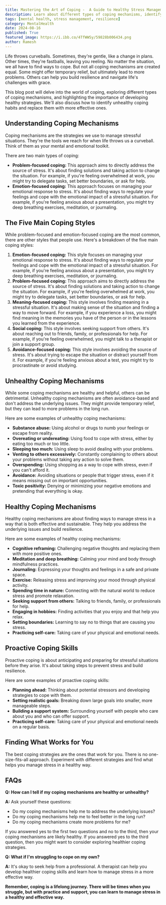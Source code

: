 ```yaml
---
title: Mastering the Art of Coping -  A Guide to Healthy Stress Management
description: Learn about different types of coping mechanisms, identify unhealthy coping habits, and discover healthy strategies to manage stress effectively. This blog post provides practical tips and examples to help you build resilience and navigate life's challenges with grace.
tags: [mental health, stress management, resilience]
category: MentalHealth
date: 2024-08-16
published: True
featured_image: https://i.ibb.co/4TfWWSy/59828b006434.png
author: Ramesh
---
```



Life throws curveballs. Sometimes, they're gentle, like a change in plans. Other times, they're fastballs, leaving you reeling.  No matter the situation, we all have to find ways to cope.  But not all coping mechanisms are created equal. Some might offer temporary relief, but ultimately lead to more problems. Others can help you build resilience and navigate life's challenges with grace. 

This blog post will delve into the world of coping, exploring different types of coping mechanisms, and highlighting the importance of developing healthy strategies. We'll also discuss how to identify unhealthy coping habits and replace them with more effective ones.

## Understanding Coping Mechanisms

Coping mechanisms are the strategies we use to manage stressful situations. They're the tools we reach for when life throws us a curveball.  Think of them as your mental and emotional toolkit.  

There are two main types of coping:

* **Problem-focused coping:** This approach aims to directly address the source of stress. It's about finding solutions and taking action to change the situation.  For example, if you're feeling overwhelmed at work, you might try to delegate tasks, set better boundaries, or ask for help.
* **Emotion-focused coping:** This approach focuses on managing your emotional response to stress. It's about finding ways to regulate your feelings and cope with the emotional impact of a stressful situation.  For example, if you're feeling anxious about a presentation, you might try deep breathing exercises, meditation, or journaling.

## The Five Main Coping Styles

While problem-focused and emotion-focused coping are the most common, there are other styles that people use.  Here's a breakdown of the five main coping styles:

1. **Emotion-focused coping:** This style focuses on managing your emotional response to stress. It's about finding ways to regulate your feelings and cope with the emotional impact of a stressful situation.  For example, if you're feeling anxious about a presentation, you might try deep breathing exercises, meditation, or journaling.
2. **Problem-focused coping:** This approach aims to directly address the source of stress. It's about finding solutions and taking action to change the situation.  For example, if you're feeling overwhelmed at work, you might try to delegate tasks, set better boundaries, or ask for help.
3. **Meaning-focused coping:** This style involves finding meaning in a stressful situation. It's about making sense of the situation and finding a way to move forward. For example, if you experience a loss, you might find meaning in the memories you have of the person or in the lessons you learned from the experience.
4. **Social coping:** This style involves seeking support from others. It's about reaching out to friends, family, or professionals for help. For example, if you're feeling overwhelmed, you might talk to a therapist or join a support group.
5. **Avoidance-focused coping:** This style involves avoiding the source of stress. It's about trying to escape the situation or distract yourself from it. For example, if you're feeling anxious about a test, you might try to procrastinate or avoid studying.

## Unhealthy Coping Mechanisms

While some coping mechanisms are healthy and helpful, others can be detrimental.  Unhealthy coping mechanisms are often avoidance-based and don't address the underlying issues. They might provide temporary relief, but they can lead to more problems in the long run.

Here are some examples of unhealthy coping mechanisms:

* **Substance abuse:** Using alcohol or drugs to numb your feelings or escape from reality.
* **Overeating or undereating:** Using food to cope with stress, either by eating too much or too little.
* **Sleeping too much:** Using sleep to avoid dealing with your problems.
* **Venting to others excessively:**  Constantly complaining to others about your problems without taking any action to solve them.
* **Overspending:** Using shopping as a way to cope with stress, even if you can't afford it.
* **Avoidance:**  Avoiding situations or people that trigger stress, even if it means missing out on important opportunities.
* **Toxic positivity:**  Denying or minimizing your negative emotions and pretending that everything is okay.

## Healthy Coping Mechanisms

Healthy coping mechanisms are about finding ways to manage stress in a way that is both effective and sustainable. They help you address the underlying issues and build resilience.

Here are some examples of healthy coping mechanisms:

* **Cognitive reframing:**  Challenging negative thoughts and replacing them with more positive ones.
* **Meditation and deep breathing:**  Calming your mind and body through mindfulness practices.
* **Journaling:**  Expressing your thoughts and feelings in a safe and private space.
* **Exercise:**  Releasing stress and improving your mood through physical activity.
* **Spending time in nature:**  Connecting with the natural world to reduce stress and promote relaxation.
* **Seeking support from others:**  Talking to friends, family, or professionals for help.
* **Engaging in hobbies:**  Finding activities that you enjoy and that help you relax.
* **Setting boundaries:**  Learning to say no to things that are causing you stress.
* **Practicing self-care:**  Taking care of your physical and emotional needs.

## Proactive Coping Skills

Proactive coping is about anticipating and preparing for stressful situations before they arise. It's about taking steps to prevent stress and build resilience.

Here are some examples of proactive coping skills:

* **Planning ahead:**  Thinking about potential stressors and developing strategies to cope with them.
* **Setting realistic goals:**  Breaking down large goals into smaller, more manageable steps.
* **Building a support system:**  Surrounding yourself with people who care about you and who can offer support.
* **Practicing self-care:**  Taking care of your physical and emotional needs on a regular basis.

## Finding What Works for You

The best coping strategies are the ones that work for you.  There is no one-size-fits-all approach.  Experiment with different strategies and find what helps you manage stress in a healthy way.

## FAQs

**Q: How can I tell if my coping mechanisms are healthy or unhealthy?**

**A:**  Ask yourself these questions:

* Do my coping mechanisms help me to address the underlying issues?
* Do my coping mechanisms help me to feel better in the long run?
* Do my coping mechanisms create more problems for me?

If you answered yes to the first two questions and no to the third, then your coping mechanisms are likely healthy. If you answered yes to the third question, then you might want to consider exploring healthier coping strategies.

**Q: What if I'm struggling to cope on my own?**

**A:**  It's okay to seek help from a professional. A therapist can help you develop healthier coping skills and learn how to manage stress in a more effective way.

**Remember, coping is a lifelong journey.  There will be times when you struggle, but with practice and support, you can learn to manage stress in a healthy and effective way.**

